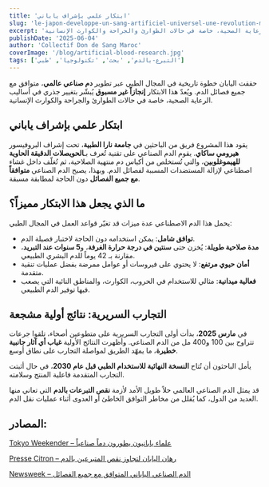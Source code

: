 ```yaml
---
title: 'ابتكار علمي بإشراف ياباني'
slug: 'le-japon-developpe-un-sang-artificiel-universel-une-revolution-medicale-en-marche'
excerpt: 'حققت اليابان خطوة تاريخية في المجال الطبي عبر تطوير دم صناعي عالمي، متوافق مع جميع فصائل الدم. ويُعدّ هذا الابتكار إنجازاً غير مسبوق يُبشّر بتغيير جذري في أساليب الرعاية الصحية، خاصة في حالات الطوارئ والجراحة والكوارث الإنسانية.'
publishDate: '2025-06-04'
author: 'Collectif Don de Sang Maroc'
coverImage: '/blog/artificial-blood-research.jpg'
tags: ['التبرع-بالدم', 'بحث', 'تكنولوجيا', 'طبي']
---
```


حققت اليابان خطوة تاريخية في المجال الطبي عبر تطوير **دم صناعي عالمي**، متوافق مع جميع فصائل الدم. ويُعدّ هذا الابتكار **إنجازاً غير مسبوق** يُبشّر بتغيير جذري في أساليب الرعاية الصحية، خاصة في حالات الطوارئ والجراحة والكوارث الإنسانية.

## **ابتكار علمي بإشراف ياباني**

يقود هذا المشروع فريق من الباحثين في **جامعة نارا الطبية**، تحت إشراف البروفيسور **هيرومي ساكاي**. يقوم الدم الصناعي على تقنية تُعرف بـ**الحويصلات الدقيقة الحاوية للهيموغلوبين**، والتي تُستخلص من أكياس دم منتهية الصلاحية، ثم تُغلّف داخل غشاء اصطناعي لإزالة المستضدات المسببة لفصائل الدم. وبهذا، يصبح الدم الصناعي **متوافقاً مع جميع الفصائل** دون الحاجة لمطابقة مسبقة.

## **ما الذي يجعل هذا الابتكار مميزاً؟**

يحمل هذا الدم الاصطناعي عدة ميزات قد تغيّر قواعد العمل في المجال الطبي:

-   **توافق شامل**: يمكن استخدامه دون الحاجة لاختبار فصيلة الدم.
-   **مدة صلاحية طويلة**: يُخزن حتى **سنتين في درجة حرارة الغرفة**، و**5 سنوات عند التبريد**، مقارنة بـ 42 يوماً للدم البشري الطبيعي.
-   **أمان حيوي مرتفع**: لا يحتوي على فيروسات أو عوامل ممرضة بفضل عمليات تنقية متقدمة.
-   **فعالية ميدانية**: مثالي للاستخدام في الحروب، الكوارث، والمناطق النائية التي يصعب فيها توفير الدم الطبيعي.

## **التجارب السريرية: نتائج أولية مشجعة**

في **مارس 2025**، بدأت أولى التجارب السريرية على متطوعين أصحاء، تلقوا جرعات تتراوح بين 100 و400 مل من الدم الصناعي. وأظهرت النتائج الأولية **غياب أي آثار جانبية خطيرة**، ما يمهّد الطريق لمواصلة التجارب على نطاق أوسع.

يأمل الباحثون أن تُتاح **النسخة النهائية للاستخدام الطبي قبل عام 2030**، في حال أثبتت التجارب المتقدمة فاعلية المنتج وسلامته.

قد يمثل الدم الصناعي العالمي حلاً طويل الأمد لأزمة **نقص التبرعات بالدم** التي تعاني منها العديد من الدول، كما يُقلل من مخاطر التوافق الخاطئ أو العدوى أثناء عمليات نقل الدم.

## **المصادر:**

[Tokyo Weekender – علماء يابانيون يطورون دماً صناعياً](https://www.tokyoweekender.com/entertainment/tech-trends/japanese-scientists-develop-artificial-blood/?utm_source=chatgpt.com)

[Presse Citron – رهان اليابان لتجاوز نقص المتبرعين بالدم](https://www.presse-citron.net/sang-artificiel-le-pari-fou-du-japon-pour-en-finir-avec-les-penuries-de-donneurs/?utm_source=chatgpt.com)

[Newsweek – الدم الصناعي الياباني المتوافق مع جميع الفصائل](https://www.newsweek.com/artificial-blood-japan-all-blood-types-2079654?utm_source=chatgpt.com)
